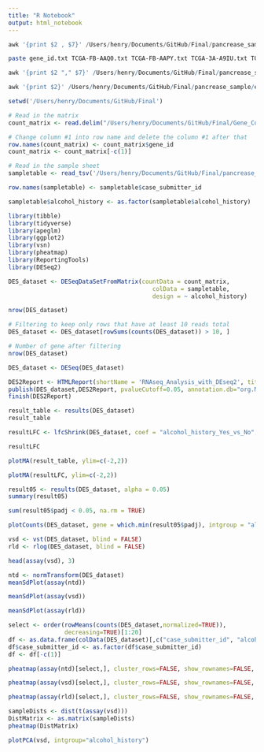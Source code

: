 ```yaml
---
title: "R Notebook"
output: html_notebook
---
```


```python
awk '{print $2 , $7}' /Users/henry/Documents/GitHub/Final/pancrease_sample/exposure.tsv > /Users/henry/Documents/GitHub/Final/pancrease_sample/sample.txt
```

```bash
paste gene_id.txt TCGA-FB-AAQ0.txt TCGA-FB-AAPY.txt TCGA-3A-A9IU.txt TCGA-IB-7893.txt TCGA-HZ-7918.txt TCGA-FB-AAPQ.txt TCGA-IB-A6UF.txt TCGA-IB-7654.txt TCGA-F2-A8YN.txt TCGA-IB-7886.txt TCGA-IB-7646.txt TCGA-HZ-A49I.txt TCGA-3A-A9J0.txt TCGA-OE-A75W.txt TCGA-IB-A7LX.txt TCGA-XD-AAUL.txt TCGA-FB-AAPP.txt TCGA-FB-AAPZ.txt TCGA-IB-AAUP.txt TCGA-FB-AAQ1.txt TCGA-3E-AAAY.txt TCGA-IB-AAUR.txt TCGA-IB-A7M4.txt TCGA-S4-A8RM.txt TCGA-HZ-7925.txt TCGA-IB-A6UG.txt TCGA-IB-AAUM.txt TCGA-3A-A9I9.txt TCGA-IB-AAUU.txt TCGA-RB-AA9M.txt TCGA-YB-A89D.txt TCGA-IB-7647.txt TCGA-IB-AAUQ.txt TCGA-US-A77G.txt TCGA-HZ-A8P0.txt > Merged_Gene_Counts.txt
```

```r
awk '{print $2 "," $7}' /Users/henry/Documents/GitHub/Final/pancrease_sample/exposure.tsv > /Users/henry/Documents/GitHub/Final/pancrease_sample/sample.tsv
```

```r
awk '{print $2}' /Users/henry/Documents/GitHub/Final/pancrease_sample/exposure.tsv > /Users/henry/Documents/GitHub/Final/pancrease_sample/sample1.tsv
```

```r
setwd('/Users/henry/Documents/GitHub/Final')

# Read in the matrix
count_matrix <- read.delim("/Users/henry/Documents/GitHub/Final/Gene_Counts_Merged/Merged_Gene_Counts.txt", header=T, sep="\t")

# Change column #1 into row name and delete the column #1 after that
row.names(count_matrix) <- count_matrix$gene_id
count_matrix <- count_matrix[-c(1)]

# Read in the sample sheet
sampletable <- read_tsv('/Users/henry/Documents/GitHub/Final/pancrease_sample/sample.tsv')

row.names(sampletable) <- sampletable$case_submitter_id

sampletable$alcohol_history <- as.factor(sampletable$alcohol_history)
```

```r
library(tibble)
library(tidyverse)
library(apeglm)
library(ggplot2)
library(vsn)
library(pheatmap)
library(ReportingTools)
library(DESeq2)
```

```r
DES_dataset <- DESeqDataSetFromMatrix(countData = count_matrix,
                                         colData = sampletable,
                                         design = ~ alcohol_history)
```

```r
nrow(DES_dataset)
```

```r
# Filtering to keep only rows that have at least 10 reads total
DES_dataset <- DES_dataset[rowSums(counts(DES_dataset)) > 10, ]

# Number of gene after filtering
nrow(DES_dataset)
```

```r
DES_dataset <- DESeq(DES_dataset)
```

```r
DES2Report <- HTMLReport(shortName = 'RNAseq_Analysis_with_DEseq2', title = 'Differential Expression Analysis in Pancrease', reportDirectory = "./reports")
publish(DES_dataset,DES2Report, pvalueCutoff=0.05, annotation.db="org.Mm.eg.db", factor = colData(DES_dataset)$alcohol_history, reportDir="./reports")
finish(DES2Report)
```

```r
result_table <- results(DES_dataset)
result_table
```

```r
resultLFC <- lfcShrink(DES_dataset, coef = "alcohol_history_Yes_vs_No", type = "apeglm")
```

```r
resultLFC
```

```r
plotMA(result_table, ylim=c(-2,2))
```

```r
plotMA(resultLFC, ylim=c(-2,2))
```

```r
result05 <- results(DES_dataset, alpha = 0.05)
summary(result05)
```

```r
sum(result05$padj < 0.05, na.rm = TRUE)
```

```r
plotCounts(DES_dataset, gene = which.min(result05$padj), intgroup = "alcohol_history")
```

```r
vsd <- vst(DES_dataset, blind = FALSE)
rld <- rlog(DES_dataset, blind = FALSE)
```

```r
head(assay(vsd), 3)
```

```r
ntd <- normTransform(DES_dataset)
meanSdPlot(assay(ntd))
```

```r
meanSdPlot(assay(vsd))
```

```r
meanSdPlot(assay(rld))
```

```r
select <- order(rowMeans(counts(DES_dataset,normalized=TRUE)),
                decreasing=TRUE)[1:20]
df <- as.data.frame(colData(DES_dataset)[,c("case_submitter_id", "alcohol_history")])
df$case_submitter_id <- as.factor(df$case_submitter_id)
df <- df[-c(1)]
```

```r
pheatmap(assay(ntd)[select,], cluster_rows=FALSE, show_rownames=FALSE, cluster_cols=FALSE, annotation_col=df)
```

```r
pheatmap(assay(vsd)[select,], cluster_rows=FALSE, show_rownames=FALSE, cluster_cols=FALSE, annotation_col=df)
```

```r
pheatmap(assay(rld)[select,], cluster_rows=FALSE, show_rownames=FALSE, cluster_cols=FALSE,annotation_col=df)
```

```r
sampleDists <- dist(t(assay(vsd)))
DistMatrix <- as.matrix(sampleDists)
pheatmap(DistMatrix)
```

```r
plotPCA(vsd, intgroup="alcohol_history")
```

